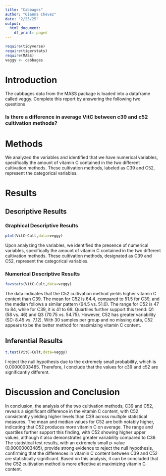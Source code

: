 ```yaml
---
title: "Cabbages"
author: "Gianna Chevez"
date: "2/25/25"
output:
  html_document:
    df_print: paged
---
```


```r
require(tidyverse)
require(tigerstats)
require(MASS)
veggy <- cabbages
```

# Introduction

<!--In this section you explain what you are trying to show.  Where did the data come from?  What is the research or other question you are trying to answer?!-->
 The cabbages data from the MASS package is loaded into a dataframe called veggy. Complete this report by answering the following two questions  
 
### Is there a difference in average VitC between c39 and c52 cultivation methods?  

# Methods

<!--Decide on your methods:  use "variable analysis" or other appropriate descriptors.  Make sure to choose at least one graphical method and at least one numerical method.!-->

We analyzed the variables and identified that we have numerical variables, specifically the amount of vitamin C contained in the two different cultivation methods. These cultivation methods, labeled as C39 and C52, represent the categorical variables.

# Results

<!--Divide this section into two sub-sections:  One for your descriptive  results and one for your inferential results.!-->

## Descriptive Results

### Graphical Descriptive Results

<!--Graphical results here.  Make sure to show your code.  Provide appropriate labels for axes, giving units if possible, and provide a good title for the graph, too.  Use the graphical results to describe the patterns if any that exist in the data as focused toward the research question!-->


```r
plot(VitC~Cult,data=veggy)
```

Upon analyzing the variables, we identified the presence of numerical variables, specifically the amount of vitamin C contained in the two different cultivation methods. These cultivation methods, designated as C39 and C52, represent the categorical variables.

### Numerical Descriptive Results

<!--Numerical results go here. Use the numerical results to describe the patterns if any that exist in the data as focused toward the research question!-->


```r
favstats(VitC~Cult,data=veggy)
```

The data indicates that the C52 cultivation method yields higher vitamin C content than C39. The mean for C52 is 64.4, compared to 51.5 for C39, and the median follows a similar pattern (64.5 vs. 51.0). The range for C52 is 47 to 84, while for C39, it is 41 to 68. Quartiles further support this trend: Q1 (58 vs. 46) and Q3 (70.75 vs. 54.75). However, C52 has greater variability (SD: 8.45 vs. 7.12). With 30 samples per group and no missing data, C52 appears to be the better method for maximizing vitamin C content.

## Inferential Results

<!--State hypothesis clearly.  Make sure your discussion of the inferential test covers all the aspects that the test output produces, such as test statistic, p-value etc.  Make a decision about the null hypothesis, explain the assumptions on which the selected test/procedure was based, and why the chosen procedure satisfys the assumptions and is appropriate to answer the research question!-->


```r
t.test(VitC~Cult,data=veggy)
```

I reject the null hypothesis due to the extremely small probability, which is 0.00000003485. Therefore, I conclude that the values for c39 and c52 are significantly different.

# Discussion and Conclusion

<!--Discussion and conclusion here.  If you found a relationship be sure to consider whether the relationship occurs because one of the variavbles causes the other, or whether they perhasps are related for some other reason.  Watch the chapter 6 videos from the GeorgeTown videos collection.!-->

In conclusion, the analysis of the two cultivation methods, C39 and C52, reveals a significant difference in the vitamin C content, with C52 consistently yielding higher levels than C39 across multiple statistical measures. The mean and median values for C52 are both notably higher, indicating that C52 produces more vitamin C on average. The range and quartiles further support this finding, with C52 showing higher upper values, although it also demonstrates greater variability compared to C39. The statistical test results, with an extremely small p-value (0.00000003485), provide strong evidence to reject the null hypothesis, confirming that the differences in vitamin C content between C39 and C52 are statistically significant. Based on this analysis, it can be concluded that the C52 cultivation method is more effective at maximizing vitamin C content.
